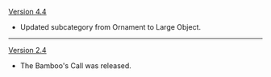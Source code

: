 {{Change History/Header}}
[[Version 4.4]]
* Updated subcategory from Ornament to Large Object.
----
[[Version 2.4]]
* The Bamboo's Call was released.